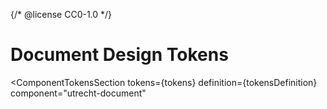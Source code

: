{/* @license CC0-1.0 */}


<Meta id="css-document--design-tokens" title="CSS Component/Document/Design Tokens" />

# Document Design Tokens

<ComponentTokensSection
  tokens={tokens}
  definition={tokensDefinition}
  component="utrecht-document"
></ComponentTokensSection>
